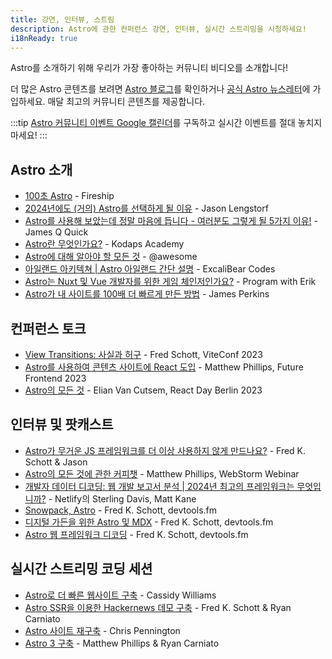 ```yaml
---
title: 강연, 인터뷰, 스트림
description: Astro에 관한 컨퍼런스 강연, 인터뷰, 실시간 스트리밍을 시청하세요!
i18nReady: true
---
```



Astro를 소개하기 위해 우리가 가장 좋아하는 커뮤니티 비디오를 소개합니다!

더 많은 Astro 콘텐츠를 보려면 [Astro 블로그](https://astro.build/blog/)를 확인하거나 [공식 Astro 뉴스레터](https://astro.build/newsletter/signup)에 가입하세요. 매달 최고의 커뮤니티 콘텐츠를 제공합니다.

:::tip
[Astro 커뮤니티 이벤트 Google 캘린더](https://calendar.google.com/calendar/embed?src=c_g6re3u5gkl0mug3ktn1dibqhfk%40group.calendar.google.com)를 구독하고 실시간 이벤트를 절대 놓치지 마세요!
:::

## Astro 소개

- [100초 Astro](https://www.youtube.com/watch?v=dsTXcSeAZq8) - Fireship
- [2024년에도 (거의) Astro를 선택하게 될 이유](https://www.youtube.com/watch?v=kssIEqSJeMI) - Jason Lengstorf
- [Astro를 사용해 보았는데 정말 마음에 듭니다 - 여러분도 그렇게 될 5가지 이유!](https://www.youtube.com/watch?v=wND4lSml31A) - James Q Quick
- [Astro란 무엇인가요?](https://www.youtube.com/watch?v=oQDErNNzdwU) - Kodaps Academy
- [Astro에 대해 알아야 할 모든 것](https://www.youtube.com/watch?v=rRxuVOutmFQ) - @awesome
- [아일랜드 아키텍쳐 | Astro 아일랜드 간단 설명](https://www.youtube.com/watch?v=kwqlP6Pe0SI) - ExcaliBear Codes
- [Astro는 Nuxt 및 Vue 개발자를 위한 게임 체인저인가요?](https://www.youtube.com/watch?v=Sq7eKxPqfSo) - Program with Erik
- [Astro가 내 사이트를 100배 더 빠르게 만든 방법](https://www.youtube.com/watch?v=cOxA3kMYtkM) - James Perkins

## 컨퍼런스 토크

- [View Transitions: 사실과 허구](https://www.youtube.com/watch?v=iT-3amHK7tA&list=PLqGQbXn_GDmkOsHI7-Wrbv1GgAA4tJZhg&index=29) - Fred Schott, ViteConf 2023
- [Astro를 사용하여 콘텐츠 사이트에 React 도입](https://www.youtube.com/watch?v=Fouws8iKPKQ) - Matthew Phillips, Future Frontend 2023
- [Astro의 모든 것](https://www.youtube.com/watch?v=WKXHFIulZ9g) - Elian Van Cutsem, React Day Berlin 2023

## 인터뷰 및 팟캐스트

- [Astro가 무거운 JS 프레임워크를 더 이상 사용하지 않게 만드나요?](https://www.youtube.com/watch?v=4Ohi9G-RCcE) - Fred K. Schott & Jason
- [Astro의 모든 것에 관한 커피챗](https://www.youtube.com/watch?v=3eyedOP83fw) - Matthew Phillips, WebStorm Webinar
- [개발자 데이터 디코딩: 웹 개발 보고서 분석 | 2024년 최고의 프레임워크는 무엇입니까?](https://youtu.be/2vqIHyz6iKs?si=vLcyzm07teC6v7u5&t=1679) - Netlify의 Sterling Davis, Matt Kane
- [Snowpack, Astro](https://www.devtools.fm/episode/14) - Fred K. Schott, devtools.fm
- [디지털 가든을 위한 Astro 및 MDX](https://podrocket.logrocket.com/astro-mdx-kathleen-mcmahon) - Fred K. Schott, devtools.fm
- [Astro 웹 프레임워크 디코딩](https://www.youtube.com/watch?v=4PKT8x78yOQ) - Fred K. Schott, devtools.fm

## 실시간 스트리밍 코딩 세션

- [Astro로 더 빠른 웹사이트 구축](https://www.youtube.com/watch?v=0eka27P4Pr4) - Cassidy Williams
- [Astro SSR을 이용한 Hackernews 데모 구축](https://www.youtube.com/watch?v=2ZEMb_H-LYE) - Fred K. Schott & Ryan Carniato
- [Astro 사이트 재구축](https://www.youtube.com/watch?v=VDGEpachpwc) - Chris Pennington
- [Astro 3 구축](https://www.youtube.com/watch?v=2zhYwg_nBqQ) - Matthew Phillips & Ryan Carniato